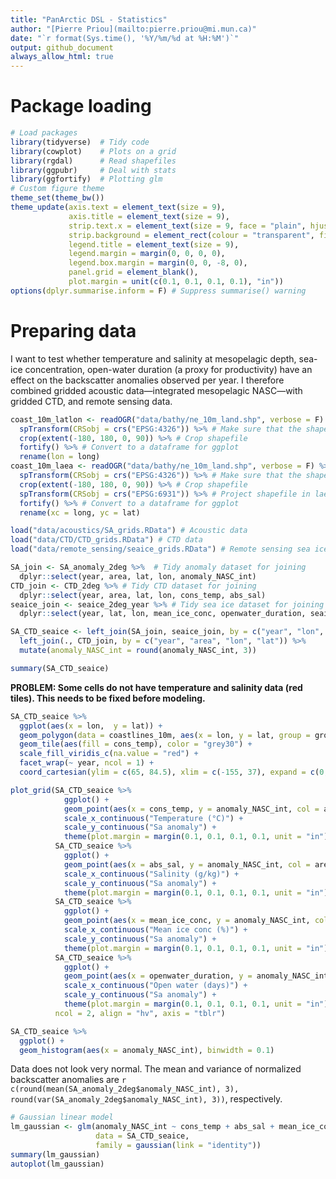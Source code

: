 ```yaml
---
title: "PanArctic DSL - Statistics"
author: "[Pierre Priou](mailto:pierre.priou@mi.mun.ca)"
date: "`r format(Sys.time(), '%Y/%m/%d at %H:%M')`"
output: github_document
always_allow_html: true
---
```


# Package loading

```r
# Load packages
library(tidyverse)  # Tidy code
library(cowplot)    # Plots on a grid
library(rgdal)      # Read shapefiles
library(ggpubr)     # Deal with stats
library(ggfortify)  # Plotting glm
# Custom figure theme
theme_set(theme_bw())
theme_update(axis.text = element_text(size = 9),
             axis.title = element_text(size = 9),
             strip.text.x = element_text(size = 9, face = "plain", hjust = 0.5),
             strip.background = element_rect(colour = "transparent", fill = "transparent"),
             legend.title = element_text(size = 9),
             legend.margin = margin(0, 0, 0, 0),
             legend.box.margin = margin(0, 0, -8, 0),
             panel.grid = element_blank(), 
             plot.margin = unit(c(0.1, 0.1, 0.1, 0.1), "in"))
options(dplyr.summarise.inform = F) # Suppress summarise() warning
```

# Preparing data

I want to test whether temperature and salinity at mesopelagic depth, sea-ice concentration, open-water duration (a proxy for productivity) have an effect on the backscatter anomalies observed per year. I therefore combined gridded acoustic data—integrated mesopelagic NASC—with gridded CTD, and remote sensing data.

```r
coast_10m_latlon <- readOGR("data/bathy/ne_10m_land.shp", verbose = F) %>% # Coastline in latlon
  spTransform(CRSobj = crs("EPSG:4326")) %>% # Make sure that the shapefile is in the right projection
  crop(extent(-180, 180, 0, 90)) %>% # Crop shapefile
  fortify() %>% # Convert to a dataframe for ggplot
  rename(lon = long)
coast_10m_laea <- readOGR("data/bathy/ne_10m_land.shp", verbose = F) %>% # Coastline in laea
  spTransform(CRSobj = crs("EPSG:4326")) %>% # Make sure that the shapefile is in the right projection
  crop(extent(-180, 180, 0, 90)) %>% # Crop shapefile
  spTransform(CRSobj = crs("EPSG:6931")) %>% # Project shapefile in laea
  fortify() %>% # Convert to a dataframe for ggplot
  rename(xc = long, yc = lat)

load("data/acoustics/SA_grids.RData") # Acoustic data
load("data/CTD/CTD_grids.RData") # CTD data
load("data/remote_sensing/seaice_grids.RData") # Remote sensing sea ice data
```

```r
SA_join <- SA_anomaly_2deg %>%  # Tidy anomaly dataset for joining
  dplyr::select(year, area, lat, lon, anomaly_NASC_int)
CTD_join <- CTD_2deg %>% # Tidy CTD dataset for joining
  dplyr::select(year, area, lat, lon, cons_temp, abs_sal)
seaice_join <- seaice_2deg_year %>% # Tidy sea ice dataset for joining
  dplyr::select(year, lat, lon, mean_ice_conc, openwater_duration, seaice_duration)

SA_CTD_seaice <- left_join(SA_join, seaice_join, by = c("year", "lon", "lat")) %>% # Join data
  left_join(., CTD_join, by = c("year", "area", "lon", "lat")) %>%
  mutate(anomaly_NASC_int = round(anomaly_NASC_int, 3))

summary(SA_CTD_seaice)
```

**PROBLEM: Some cells do not have temperature and salinity data (red tiles). This needs to be fixed before modeling.**

```r
SA_CTD_seaice %>%
  ggplot(aes(x = lon,  y = lat)) +
  geom_polygon(data = coastlines_10m, aes(x = lon, y = lat, group = group), fill = "grey70") +
  geom_tile(aes(fill = cons_temp), color = "grey30") + 
  scale_fill_viridis_c(na.value = "red") +
  facet_wrap(~ year, ncol = 1) +
  coord_cartesian(ylim = c(65, 84.5), xlim = c(-155, 37), expand = c(0, 0)) 
```

```r
plot_grid(SA_CTD_seaice %>%
            ggplot() +
            geom_point(aes(x = cons_temp, y = anomaly_NASC_int, col = area)) +
            scale_x_continuous("Temperature (°C)") +
            scale_y_continuous("Sa anomaly") +
            theme(plot.margin = margin(0.1, 0.1, 0.1, 0.1, unit = "in")),
          SA_CTD_seaice %>%
            ggplot() +
            geom_point(aes(x = abs_sal, y = anomaly_NASC_int, col = area)) +
            scale_x_continuous("Salinity (g/kg)") +
            scale_y_continuous("Sa anomaly") +
            theme(plot.margin = margin(0.1, 0.1, 0.1, 0.1, unit = "in")),
          SA_CTD_seaice %>%
            ggplot() +
            geom_point(aes(x = mean_ice_conc, y = anomaly_NASC_int, col = area)) +
            scale_x_continuous("Mean ice conc (%)") +
            scale_y_continuous("Sa anomaly") +
            theme(plot.margin = margin(0.1, 0.1, 0.1, 0.1, unit = "in")),
          SA_CTD_seaice %>%
            ggplot() +
            geom_point(aes(x = openwater_duration, y = anomaly_NASC_int, col = area)) +
            scale_x_continuous("Open water (days)") +
            scale_y_continuous("Sa anomaly") +
            theme(plot.margin = margin(0.1, 0.1, 0.1, 0.1, unit = "in")),
          ncol = 2, align = "hv", axis = "tblr")
```

```r
SA_CTD_seaice %>%
  ggplot() + 
  geom_histogram(aes(x = anomaly_NASC_int), binwidth = 0.1)
```

Data does not look very normal. The mean and variance of normalized backscatter anomalies are `r c(round(mean(SA_anomaly_2deg$anomaly_NASC_int), 3), round(var(SA_anomaly_2deg$anomaly_NASC_int), 3))`, respectively.

```r
# Gaussian linear model
lm_gaussian <- glm(anomaly_NASC_int ~ cons_temp + abs_sal + mean_ice_conc + openwater_duration, 
                   data = SA_CTD_seaice,
                   family = gaussian(link = "identity"))
summary(lm_gaussian)
autoplot(lm_gaussian) 
```

